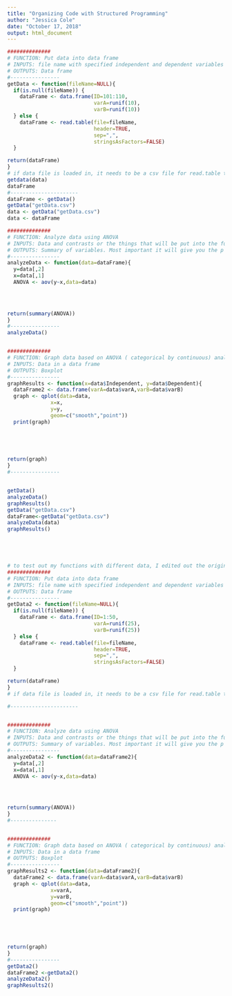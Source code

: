 ```yaml
---
title: "Organizing Code with Structured Programming"
author: "Jessica Cole"
date: "October 17, 2018"
output: html_document
---
```


```r
##############
# FUNCTION: Put data into data frame
# INPUTS: file name with specified independent and dependent variables
# OUTPUTS: Data frame
#----------------
getData <- function(fileName=NULL){
  if(is.null(fileName)) {
    dataFrame <- data.frame(ID=101:110,
                            varA=runif(10),
                            varB=runif(10))
  } else {
    dataFrame <- read.table(file=fileName,
                            header=TRUE,
                            sep=",",
                            stringsAsFactors=FALSE)
  }

return(dataFrame)
}
# if data file is loaded in, it needs to be a csv file for read.table to be able to read it.
getdata(data)
dataFrame
#----------------------
dataFrame <- getData()
getData("getData.csv")
data <- getData("getData.csv")
data <- dataFrame

##############
# FUNCTION: Analyze data using ANOVA
# INPUTS: Data and contrasts or the things that will be put into the function that will be analylzed.
# OUTPUTS: Summary of variables. Most important it will give you the p value. From there you should be able to determine if the differences in your data are significant or not.
#----------------
analyzeData <- function(data=dataFrame){
  y=data[,2]
  x=data[,1]
  ANOVA <- aov(y~x,data=data)
 
    


return(summary(ANOVA))
}
#----------------
analyzeData()


##############
# FUNCTION: Graph data based on ANOVA ( categorical by continuous) analysis
# INPUTS: Data in a data frame
# OUTPUTS: Boxplot
#----------------
graphResults <- function(x=data$Independent, y=data$Dependent){
  dataFrame2 <- data.frame(varA=data$varA,varB=data$varB)
  graph <- qplot(data=data,
              x=x,
              y=y,
              geom=c("smooth","point"))
  print(graph)
  
  



return(graph)
}
#----------------


getData()
analyzeData()
graphResults()
getData("getData.csv")
dataFrame<-getData("getData.csv")
analyzeData(data)
graphResults()





# to test out my functions with different data, I edited out the original csv file and let it simulate random data. 
##############
# FUNCTION: Put data into data frame
# INPUTS: file name with specified independent and dependent variables
# OUTPUTS: Data frame
#----------------
getData2 <- function(fileName=NULL){
  if(is.null(fileName)) {
    dataFrame <- data.frame(ID=1:50,
                            varA=runif(25),
                            varB=runif(25))
  } else {
    dataFrame <- read.table(file=fileName,
                            header=TRUE,
                            sep=",",
                            stringsAsFactors=FALSE)
  }

return(dataFrame)
}
# if data file is loaded in, it needs to be a csv file for read.table to be able to read it.

#----------------------


##############
# FUNCTION: Analyze data using ANOVA
# INPUTS: Data and contrasts or the things that will be put into the function that will be analylzed.
# OUTPUTS: Summary of variables. Most important it will give you the p value. From there you should be able to determine if the differences in your data are significant or not.
#----------------
analyzeData2 <- function(data=dataFrame2){
  y=data[,2]
  x=data[,1]
  ANOVA <- aov(y~x,data=data)
 
    


return(summary(ANOVA))
}
#---------------


##############
# FUNCTION: Graph data based on ANOVA ( categorical by continuous) analysis
# INPUTS: Data in a data frame
# OUTPUTS: Boxplot
#----------------
graphResults2 <- function(data=dataFrame2){
  dataFrame2 <- data.frame(varA=data$varA,varB=data$varB)
  graph <- qplot(data=data,
              x=varA,
              y=varB,
              geom=c("smooth","point"))
  print(graph)
  
  



return(graph)
}
#----------------
getData2()
dataFrame2 <-getData2()
analyzeData2()
graphResults2()

```


